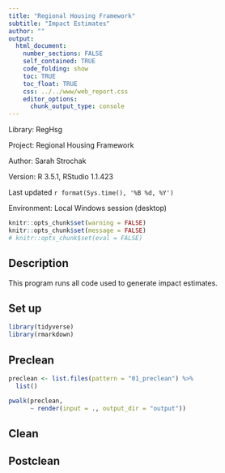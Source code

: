 ```yaml
---
title: "Regional Housing Framework"
subtitle: "Impact Estimates"
author: ""
output:
  html_document:
    number_sections: FALSE
    self_contained: TRUE
    code_folding: show
    toc: TRUE
    toc_float: TRUE
    css: ../../www/web_report.css
    editor_options:
      chunk_output_type: console
---
```


<link rel="stylesheet" href="//fonts.googleapis.com/css?family=Lato" />

Library: RegHsg

Project: Regional Housing Framework

Author: Sarah Strochak

Version: R 3.5.1, RStudio 1.1.423

Last updated `r format(Sys.time(), '%B %d, %Y')`

Environment: Local Windows session (desktop)

```r
knitr::opts_chunk$set(warning = FALSE)
knitr::opts_chunk$set(message = FALSE)
# knitr::opts_chunk$set(eval = FALSE)
```


## Description

This program runs all code used to generate impact estimates.

## Set up

```r

library(tidyverse)
library(rmarkdown)

```


## Preclean

```r

preclean <- list.files(pattern = "01_preclean") %>% 
  list()

pwalk(preclean,
      ~ render(input = ., output_dir = "output"))

```

## Clean

## Postclean
